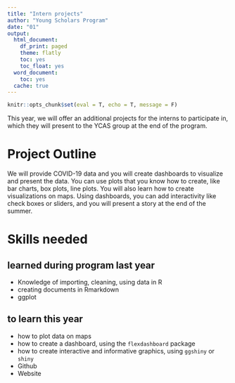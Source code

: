 ```yaml
---
title: "Intern projects"
author: "Young Scholars Program"
date: "01"
output:
  html_document:
    df_print: paged
    theme: flatly
    toc: yes
    toc_float: yes
  word_document:
    toc: yes
  cache: true
---
```


```r
knitr::opts_chunk$set(eval = T, echo = T, message = F)
```

This year, we will offer an additional projects for the interns to participate in, which they will present to the YCAS group at the end of the program.

# Project Outline

We will provide COVID-19 data and you will create dashboards to visualize and present the data. You can use plots that you know how to create, like bar charts, box plots, line plots. You will also learn how to create visualizations on maps. Using dashboards, you can add interactivity like check boxes or sliders, and you will present a story at the end of the summer.

# Skills needed

## learned during program last year

-   Knowledge of importing, cleaning, using data in R
-   creating documents in Rmarkdown
-   ggplot

## to learn this year

-   how to plot data on maps
-   how to create a dashboard, using the `flexdashboard` package
-   how to create interactive and informative graphics, using `ggshiny` or `shiny`
-   Github
-   Website
